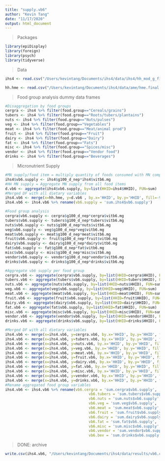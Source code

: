 ```yaml
---
title: "supply.vb6"
author: "Kevin Tang"
date: "11/17/2020"
output: html_document
---
```


> Packages

```r
library(epiDisplay)
library(foreign)
library(psych)
library(tidyverse)
```

>Data

```r
ihs4 <- read.csv("/Users/kevintang/Documents/ihs4/data/ihs4/hh_mod_g_final.csv")

hh.hme <- read.csv("/Users/kevintang/Documents/ihs4/data/ame/hme.final.csv")

```


>Food group analysis dummy data frames

```r
#Disaggregation by food groups
cergra <- ihs4 %>% filter(food.group=="Cereals/grains")
tubers <- ihs4 %>% filter(food.group=="Roots/tubers/plantains")
nuts <- ihs4 %>% filter(food.group=="Nuts/pulses")
veg <- ihs4 %>% filter(food.group=="Vegetables")
meat <- ihs4 %>% filter(food.group=="Meat/animal prod")
fruit <- ihs4 %>% filter(food.group=="Fruit")
dairy <- ihs4 %>% filter(food.group=="Dairy")
fat <- ihs4 %>% filter(food.group=="Fats")
misc <- ihs4 %>% filter(food.group=="Spices/misc")
vendor <- ihs4 %>% filter(food.group=="Vendor food")
drinks <- ihs4 %>% filter(food.group=="Beverages")
```

>Micronutrient Supply

```r
#MN supply/food item = multiply quantity of foods consumed with MN composition of food
ihs4$vb6.supply <- ihs4$g100_d_nep*ihs4$vitb6.mg
#HH MN supply = Aggregate MN supply from all food items 
d.vb6 <- aggregate(ihs4$vb6.supply, by=list(HHID=ihs4$HHID), FUN=sum)
#Merged DF with all dietary variables
ihs4.vb6 <- merge(x=hh.hme, y=d.vb6 , by.x='HHID', by.y='HHID', fill=-9999, all.x = TRUE)
ihs4.vb6 <- ihs4.vb6 %>% rename(vb6.supply = 'sum.ihs4$vb6.supply')

#Food group analysis
cergra$vb6.supply <- cergra$g100_d_nep*cergra$vitb6.mg
tubers$vb6.supply <- tubers$g100_d_nep*tubers$vitb6.mg
nuts$vb6.supply <- nuts$g100_d_nep*nuts$vitb6.mg
veg$vb6.supply <- veg$g100_d_nep*veg$vitb6.mg
meat$vb6.supply <- meat$g100_d_nep*meat$vitb6.mg
fruit$vb6.supply <- fruit$g100_d_nep*fruit$vitb6.mg
dairy$vb6.supply <- dairy$g100_d_nep*dairy$vitb6.mg
fat$vb6.supply <- fat$g100_d_nep*fat$vitb6.mg
misc$vb6.supply <- misc$g100_d_nep*misc$vitb6.mg
vendor$vb6.supply <- vendor$g100_d_nep*vendor$vitb6.mg
drinks$vb6.supply <- drinks$g100_d_nep*drinks$vitb6.mg

#Aggregate vb6 supply per food group
cergra.vb6 <- aggregate(cergra$vb6.supply, by=list(HHID=cergra$HHID), FUN=sum)
tubers.vb6 <- aggregate(tubers$vb6.supply, by=list(HHID=tubers$HHID), FUN=sum)
nuts.vb6 <- aggregate(nuts$vb6.supply, by=list(HHID=nuts$HHID), FUN=sum)
veg.vb6 <- aggregate(veg$vb6.supply, by=list(HHID=veg$HHID), FUN=sum)
meat.vb6 <- aggregate(meat$vb6.supply, by=list(HHID=meat$HHID), FUN=sum)
fruit.vb6 <- aggregate(fruit$vb6.supply, by=list(HHID=fruit$HHID), FUN=sum)
dairy.vb6 <- aggregate(dairy$vb6.supply, by=list(HHID=dairy$HHID), FUN=sum)
fat.vb6 <- aggregate(fat$vb6.supply, by=list(HHID=fat$HHID), FUN=sum)
misc.vb6 <- aggregate(misc$vb6.supply, by=list(HHID=misc$HHID), FUN=sum)
vendor.vb6 <- aggregate(vendor$vb6.supply, by=list(HHID=vendor$HHID), FUN=sum)
drinks.vb6 <- aggregate(drinks$vb6.supply, by=list(HHID=drinks$HHID), FUN=sum)

#Merged DF with all dietary variables
ihs4.vb6 <- merge(x=ihs4.vb6, y=cergra.vb6, by.x='HHID', by.y='HHID', fill=-9999, all.x = TRUE)
ihs4.vb6 <- merge(x=ihs4.vb6, y=tubers.vb6, by.x='HHID', by.y='HHID', fill=-9999, all.x = TRUE)
ihs4.vb6 <- merge(x=ihs4.vb6, y=nuts.vb6, by.x='HHID', by.y='HHID', fill=-9999, all.x = TRUE)
ihs4.vb6 <- merge(x=ihs4.vb6, y=veg.vb6, by.x='HHID', by.y='HHID', fill=-9999, all.x = TRUE)
ihs4.vb6 <- merge(x=ihs4.vb6, y=meat.vb6, by.x='HHID', by.y='HHID', fill=-9999, all.x = TRUE)
ihs4.vb6 <- merge(x=ihs4.vb6, y=fruit.vb6, by.x='HHID', by.y='HHID', fill=-9999, all.x = TRUE)
ihs4.vb6 <- merge(x=ihs4.vb6, y=dairy.vb6, by.x='HHID', by.y='HHID', fill=-9999, all.x = TRUE)
ihs4.vb6 <- merge(x=ihs4.vb6, y=fat.vb6, by.x='HHID', by.y='HHID', fill=-9999, all.x = TRUE)
ihs4.vb6 <- merge(x=ihs4.vb6, y=misc.vb6, by.x='HHID', by.y='HHID', fill=-9999, all.x = TRUE)
ihs4.vb6 <- merge(x=ihs4.vb6, y=vendor.vb6, by.x='HHID', by.y='HHID', fill=-9999, all.x = TRUE)
ihs4.vb6 <- merge(x=ihs4.vb6, y=drinks.vb6, by.x='HHID', by.y='HHID', fill=-9999, all.x = TRUE)
#Rename aggregated food group variables
ihs4.vb6 <- ihs4.vb6 %>% rename(vb6.cergra = 'sum.cergra$vb6.supply',
                                      vb6.tubers = 'sum.tubers$vb6.supply',
                                      vb6.nuts = 'sum.nuts$vb6.supply',
                                      vb6.veg = 'sum.veg$vb6.supply',
                                      vb6.meat = 'sum.meat$vb6.supply',
                                      vb6.fruit = 'sum.fruit$vb6.supply',
                                      vb6.dairy = 'sum.dairy$vb6.supply',
                                      vb6.fat = 'sum.fat$vb6.supply',
                                      vb6.misc = 'sum.misc$vb6.supply',
                                      vb6.vendor = 'sum.vendor$vb6.supply',
                                      vb6.bev = 'sum.drinks$vb6.supply')

```

> DONE: archive

```r
write.csv(ihs4.vb6, "/Users/kevintang/Documents/ihs4/data/results/vb6.csv")
```